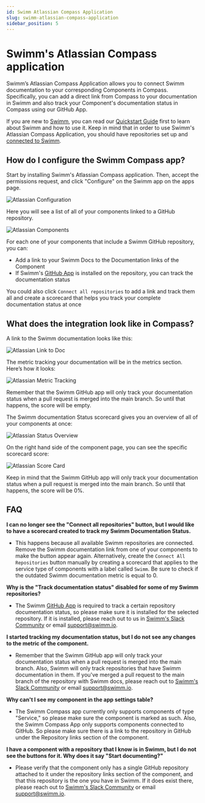 ```yaml
---
id: Swimm Atlassian Compass Application
slug: swimm-atlassian-compass-application
sidebar_position: 5
---
```


# Swimm's Atlassian Compass application
Swimm’s Atlassian Compass Application allows you to connect Swimm documentation to your corresponding Components in Compass. Specifically, you can add a direct link from Compass to your documentation in Swimm and also track your Component's documentation status in Compass using our GitHub App.

If you are new to [Swimm](https://swimm.io?utm_source=compass&utm_medium=referral&utm_campaign=compass_onboarding), you can read our [Quickstart Guide](https://swimm.io/quick-start-guide.pdf) first to learn about Swimm and how to use it. Keep in mind that in order to use Swimm's Atlassian Compass Application, you should have repositories set up and [connected to Swimm](https://app.swimm.io?utm_source=compass&utm_medium=referral&utm_campaign=compass_onboarding).


## How do I configure the Swimm Compass app?
Start by installing Swimm's Atlassian Compass application. Then, accept the permissions request, and click "Configure" on the Swimm app on the apps page.

![Atlassian Configuration](../../static/img/atlassian-configure.png)

Here you will see a list of all of your components linked to a GitHub repository.

![Atlassian Components](../../static/img/atlassian-components.png)


For each one of your components that include a Swimm GitHub repository, you can:

-   Add a link to your Swimm Docs to the Documentation links of the Component
-   If Swimm's [GitHub App](https://github.com/apps/swimm-io) is installed on the repository, you can track the documentation status

You could also click `Connect all repositories` to add a link and track them all and create a scorecard that helps you track your complete documentation status at once


## What does the integration look like in Compass?

A link to the Swimm documentation looks like this:

![Atlassian Link to Doc](../../static/img/atlassian-linked-to-swimm.png)


The metric tracking your documentation will be in the metrics section. Here’s how it looks:

![Atlassian Metric Tracking](../../static/img/atlassian-metrics.png)


Remember that the Swimm GitHub app will only track your documentation status when a pull request is merged into the main branch. So until that happens, the score will be empty.

The Swimm documentation Status scorecard gives you an overview of all of your components at once:

![Atlassian Status Overview](../../static/img/atlassian-status-overview.png)


On the right hand side of the component page, you can see the specific scorecard score:

![Atlassian Score Card](../../static/img/atlassian-scorecard.png)

Keep in mind that the Swimm GitHub app will only track your documentation status when a pull request is merged into the main branch. So until that happens, the score will be 0%.

## FAQ
**I can no longer see the "Connect all repositories" button, but I would like to have a scorecard created to track my Swimm Documentation Status.**
- This happens because all available Swimm repositories are connected. Remove the Swimm documentation link from one of your components to make the button appear again. Alternatively, create the `Connect All Repositories` button manually by creating a scorecard that applies to the service type of components with a label called `Swimm`. Be sure to check if the outdated Swimm documentation metric is equal to 0.

**Why is the "Track documentation status" disabled for some of my Swimm repositories?**
- The Swimm [GitHub App](https://github.com/apps/swimm-io) is required to track a certain repository documentation status, so please make sure it is installed for the selected repository. If it is installed, please reach out to us in [Swimm's Slack Community](https://join.slack.com/t/swimmcommunity/shared_invite/zt-pizsz0c0-gL0DPEhuj~Jw1QwqBv8WYw) or email <support@swimm.io>.

**I started tracking my documentation status, but I do not see any changes to the metric of the component.**
- Remember that the Swimm GitHub app will only track your documentation status when a pull request is merged into the main branch. Also, Swimm will only track repositories that have Swimm documentation in them. If you've merged a pull request to the main branch of the repository with Swimm docs, please reach out to [Swimm's Slack Community](https://join.slack.com/t/swimmcommunity/shared_invite/zt-pizsz0c0-gL0DPEhuj~Jw1QwqBv8WYw) or email <support@swimm.io>.

**Why can't I see my component in the app settings table?**
- The Swimm Compass app currently only supports components of type "Service," so please make sure the component is marked as such. Also, the Swimm Compass App only supports components connected to GitHub. So please make sure there is a link to the repository in GitHub under the Repository links section of the component.

**I have a component with a repository that I know is in Swimm, but I do not see the buttons for it. Why does it say "Start documenting?"**
- Please verify that the component only has a single GitHub repository attached to it under the repository links section of the component, and that this repository is the one you have in Swimm. If it does exist there, please reach out to [Swimm's Slack Community](https://join.slack.com/t/swimmcommunity/shared_invite/zt-pizsz0c0-gL0DPEhuj~Jw1QwqBv8WYw) or email <support@swimm.io>.
